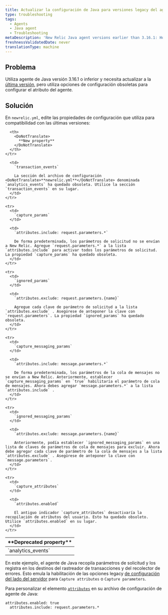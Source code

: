 ```yaml
---
title: Actualizar la configuración de Java para versiones legacy del agente
type: troubleshooting
tags:
  - Agents
  - Java agent
  - Troubleshooting
metaDescription: 'New Relic Java agent versions earlier than 3.16.1: How to update your newrelic.yml file to the latest version of agent attribute configuration.'
freshnessValidatedDate: never
translationType: machine
---
```


## Problema

Utiliza agente de Java versión 3.16.1 o inferior y necesita actualizar a la [última versión](/docs/release-notes/agent-release-notes/java-release-notes), pero utiliza opciones de configuración obsoletas para configurar el atributo del agente.

## Solución

En `newrelic.yml`, edite las propiedades de configuración que utiliza para compatibilidad con las últimas versiones:

<table>
  <thead>
    <tr>
      <th width={200}>
        <DoNotTranslate>
          **Deprecated property**
        </DoNotTranslate>
      </th>

      <th>
        <DoNotTranslate>
          **New property**
        </DoNotTranslate>
      </th>
    </tr>
  </thead>

  <tbody>
    <tr>
      <td>
        `analytics_events`
      </td>

      <td>
        `transaction_events`

        La sección del archivo de configuración <DoNotTranslate>**newrelic.yml**</DoNotTranslate> denominada `analytics_events` ha quedado obsoleta. Utilice la sección `transaction_events` en su lugar.
      </td>
    </tr>

    <tr>
      <td>
        `capture_params`
      </td>

      <td>
        `attributes.include: request.parameters.*`

        De forma predeterminada, los parámetros de solicitud no se envían a New Relic. Agregue `request.parameters.*` a la lista `attributes.include` para activar todos los parámetros de solicitud. La propiedad `capture_params` ha quedado obsoleta.
      </td>
    </tr>

    <tr>
      <td>
        `ignored_params`
      </td>

      <td>
        `attributes.exclude: request.parameters.{name}`

        Agregue cada clave de parámetro de solicitud a la lista `attributes.exclude` . Asegúrese de anteponer la clave con `request.parameters`. La propiedad `ignored_params` ha quedado obsoleta.
      </td>
    </tr>

    <tr>
      <td>
        `capture_messaging_params`
      </td>

      <td>
        `attributes.include: message.parameters.*`

        De forma predeterminada, los parámetros de la cola de mensajes no se envían a New Relic. Anteriormente, establecer `capture_messaging_params` en `true` habilitaría el parámetro de cola de mensajes. Ahora debes agregar `message.parameters.*` a la lista `attributes.include` .
      </td>
    </tr>

    <tr>
      <td>
        `ignored_messaging_params`
      </td>

      <td>
        `attributes.exclude: message.parameters.{name}`

        Anteriormente, podía establecer `ignored_messaging_params` en una lista de claves de parámetros de cola de mensajes para excluir. Ahora debe agregar cada clave de parámetro de la cola de mensajes a la lista `attributes.exclude` . Asegúrese de anteponer la clave con `message.parameters`.
      </td>
    </tr>

    <tr>
      <td>
        `capture_attributes`
      </td>

      <td>
        `attributes.enabled`

        El antiguo indicador `capture_attributes` desactivaría la recopilación de atributos del usuario. Esto ha quedado obsoleto. Utilice `attributes.enabled` en su lugar.
      </td>
    </tr>
  </tbody>
</table>

En este ejemplo, el agente de Java recopila parámetros de solicitud y los registra en los destinos del rastreador de transacciones y del recolector de errores. Esto emula la habilitación de las opciones legacy [de configuración del lado del servidor](/docs/agents/manage-apm-agents/configuration/server-side-agent-configuration) para `Capture attributes` o `Capture parameters`.

Para personalizar el elemento [`attributes`](/docs/agents/java-agent/configuration/java-agent-configuration-config-file#attributes) en su archivo de configuración de agente de Java:

```
attributes.enabled: true
  attributes.include: request.parameters.*
```
